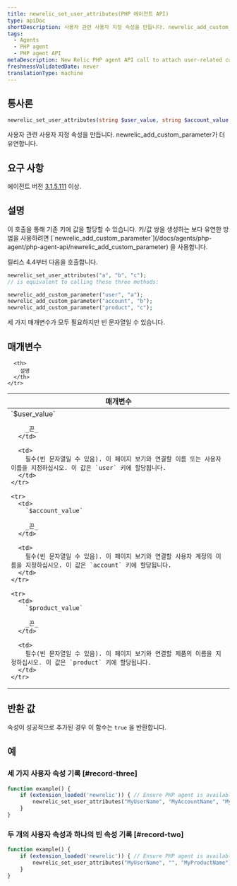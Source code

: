 ```yaml
---
title: newrelic_set_user_attributes(PHP 에이전트 API)
type: apiDoc
shortDescription: 사용자 관련 사용자 지정 속성을 만듭니다. newrelic_add_custom_parameter가 더 유연합니다.
tags:
  - Agents
  - PHP agent
  - PHP agent API
metaDescription: New Relic PHP agent API call to attach user-related custom attributes to APM and browser events.
freshnessValidatedDate: never
translationType: machine
---
```


## 통사론

```php
newrelic_set_user_attributes(string $user_value, string $account_value, string $product_value)
```

사용자 관련 사용자 지정 속성을 만듭니다. newrelic_add_custom_parameter가 더 유연합니다.

## 요구 사항

에이전트 버전 [3.1.5.111](/docs/release-notes/agent-release-notes/php-release-notes/php-agent-315111) 이상.

## 설명

<Callout variant="tip">
  이 호출을 통해 기존 키에 값을 할당할 수 있습니다. 키/값 쌍을 생성하는 보다 유연한 방법을 사용하려면 [`newrelic_add_custom_parameter`](/docs/agents/php-agent/php-agent-api/newrelic_add_custom_parameter) 을 사용합니다.
</Callout>

릴리스 4.4부터 다음을 호출합니다.

```php
newrelic_set_user_attributes("a", "b", "c");
// is equivalent to calling these three methods:

newrelic_add_custom_parameter("user", "a");  
newrelic_add_custom_parameter("account", "b"); 
newrelic_add_custom_parameter("product", "c");
```

세 가지 매개변수가 모두 필요하지만 빈 문자열일 수 있습니다.

## 매개변수

<table>
  <thead>
    <tr>
      <th width="25%">
        매개변수
      </th>

      <th>
        설명
      </th>
    </tr>
  </thead>

  <tbody>
    <tr>
      <td>
        `$user_value`

        _끈_
      </td>

      <td>
        필수(빈 문자열일 수 있음). 이 페이지 보기와 연결할 이름 또는 사용자 이름을 지정하십시오. 이 값은 `user` 키에 할당됩니다.
      </td>
    </tr>

    <tr>
      <td>
        `$account_value`

        _끈_
      </td>

      <td>
        필수(빈 문자열일 수 있음). 이 페이지 보기와 연결할 사용자 계정의 이름을 지정하십시오. 이 값은 `account` 키에 할당됩니다.
      </td>
    </tr>

    <tr>
      <td>
        `$product_value`

        _끈_
      </td>

      <td>
        필수(빈 문자열일 수 있음). 이 페이지 보기와 연결할 제품의 이름을 지정하십시오. 이 값은 `product` 키에 할당됩니다.
      </td>
    </tr>
  </tbody>
</table>

## 반환 값

속성이 성공적으로 추가된 경우 이 함수는 `true` 을 반환합니다.

## 예

### 세 가지 사용자 속성 기록 [#record-three]

```php
function example() {
    if (extension_loaded('newrelic')) { // Ensure PHP agent is available
        newrelic_set_user_attributes("MyUserName", "MyAccountName", "MyProductName");
    }
}
```

### 두 개의 사용자 속성과 하나의 빈 속성 기록 [#record-two]

```php
function example() {
    if (extension_loaded('newrelic')) { // Ensure PHP agent is available
        newrelic_set_user_attributes("MyUserName", "", "MyProductName");
    }
}
```
